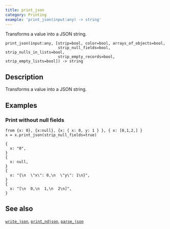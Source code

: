 ```yaml
---
title: print_json
category: Printing
example: 'print_json(input:any) -> string'
---
```


Transforms a value into a JSON string.

```tql
print_json(input:any, [strip=bool, color=bool, arrays_of_objects=bool,
                       strip_null_fields=bool, strip_nulls_in_lists=bool,
                       strip_empty_records=bool, strip_empty_lists=bool]) -> string
```

## Description

Transforms a value into a JSON string.


<Docs test="print_json" />

## Examples

### Print without null fields

```tql
from {x: 0}, {x:null}, {x: { x: 0, y: 1 } }, { x: [0,1,2,] }
x = x.print_json(strip_null_fields=true)
```
```tql
{
  x: "0",
}
{
  x: null,
}
{
  x: "{\n  \"x\": 0,\n  \"y\": 1\n}",
}
{
  x: "[\n  0,\n  1,\n  2\n]",
}
```

## See also

[`write_json`](/reference/operators/write_json),
[`print_ndjson`](/reference/functions/print_ndjson),
[`parse_json`](/reference/functions/parse_json)
